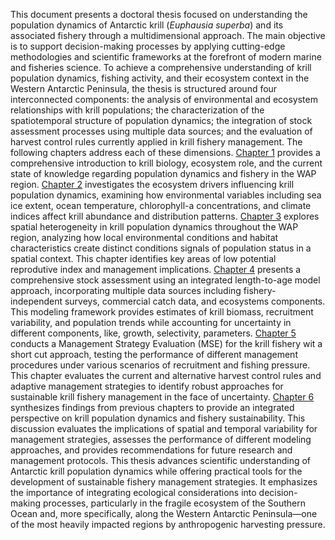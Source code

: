 This document presents a doctoral thesis focused on understanding the population dynamics of Antarctic krill (*Euphausia superba*) and its associated fishery through a multidimensional approach. The main objective is to support decision-making processes by applying cutting-edge methodologies and scientific frameworks at the forefront of modern marine and fisheries science. To achieve a comprehensive understanding of krill population dynamics, fishing activity, and their ecosystem context in the Western Antarctic Peninsula, the thesis is structured around four interconnected components: the analysis of environmental and ecosystem relationships with krill populations; the characterization of the spatiotemporal structure of population dynamics; the integration of stock assessment processes using multiple data sources; and the evaluation of harvest control rules currently applied in krill fishery management. The following chapters address each of these dimensions.  [Chapter 1](#chap1) provides a comprehensive introduction to krill biology, ecosystem role, and the current state of knowledge regarding population dynamics and fishery in the WAP region. [Chapter 2](#chap2) investigates the ecosystem drivers influencing krill population dynamics, examining how environmental variables including sea ice extent, ocean temperature, chlorophyll-a concentrations, and climate indices affect krill abundance and distribution patterns. [Chapter 3](#chap3) explores spatial heterogeneity in krill population dynamics throughout the WAP region, analyzing how local environmental conditions and habitat characteristics create distinct conditions signals of population status in a spatial context. This chapter identifies key areas of low potential reprodutive index and management implications. [Chapter 4](#chap4) presents a comprehensive stock assessment using an integrated length-to-age model approach, incorporating multiple data sources including fishery-independent surveys, commercial catch data, and ecosystems components. This modeling framework provides estimates of krill biomass, recruitment variability, and population trends while accounting for uncertainty in different components, like, growth, selectivity,  parameters. [Chapter 5](#chap5) conducts a Management Strategy Evaluation (MSE) for the krill fishery wit a short cut approach, testing the performance of different management procedures under various scenarios of recruitment and fishing pressure. This chapter evaluates the current and alternative harvest control rules and adaptive management strategies to identify robust approaches for sustainable krill fishery management in the face of uncertainty. [Chapter 6](#chap6) synthesizes findings from previous chapters to provide an integrated perspective on krill population dynamics and fishery sustainability. This discussion evaluates the implications of spatial and temporal variability for management strategies, assesses the performance of different modeling approaches, and provides recommendations for future research and management protocols. This thesis advances scientific understanding of Antarctic krill population dynamics while offering practical tools for the development of sustainable fishery management strategies. It emphasizes the importance of integrating ecological considerations into decision-making processes, particularly in the fragile ecosystem of the Southern Ocean and, more specifically, along the Western Antarctic Peninsula—one of the most heavily impacted regions by anthropogenic harvesting pressure.
